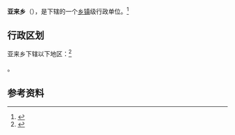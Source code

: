 {{中国乡级行政区|54/23/36/200/000}}

'''亚来乡'''（{{bo|z=ཡར་སླེབས་|w=yar slebs}}），是{{PRC admin/fullname|54/23/36/200/000|3}}下辖的一个[[乡镇|乡镇]]级行政单位。<ref>{{PRC admin/ref sgc|{{PRC admin/parent|54/23/36/200/000}}}}</ref>

== 行政区划 ==

亚来乡下辖以下地区：<ref>{{PRC admin/ref sgc|54/23/36/200/000}}</ref>

{{PRC admin/children|54/23/36/200/000}}。

== 参考资料 ==

{{reflist}}

{{行政区划小作品}}
{{PRC admin/navcat|54/23/36/200/000}}